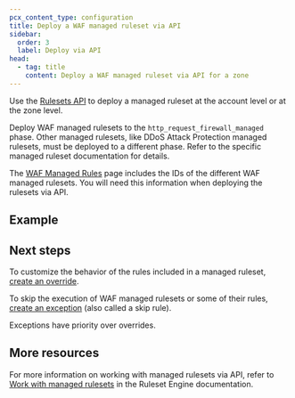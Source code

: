 ```yaml
---
pcx_content_type: configuration
title: Deploy a WAF managed ruleset via API
sidebar:
  order: 3
  label: Deploy via API
head:
  - tag: title
    content: Deploy a WAF managed ruleset via API for a zone
---
```



Use the [Rulesets API](/ruleset-engine/rulesets-api/) to deploy a managed ruleset at the account level or at the zone level.

Deploy WAF managed rulesets to the `http_request_firewall_managed` phase. Other managed rulesets, like DDoS Attack Protection managed rulesets, must be deployed to a different phase. Refer to the specific managed ruleset documentation for details.

The [WAF Managed Rules](/waf/managed-rules/#managed-rulesets) page includes the IDs of the different WAF managed rulesets. You will need this information when deploying the rulesets via API.

## Example

<Render file="api-managed-rules-zone-example" />

## Next steps

To customize the behavior of the rules included in a managed ruleset, [create an override](/ruleset-engine/managed-rulesets/override-managed-ruleset/).

To skip the execution of WAF managed rulesets or some of their rules, [create an exception](/waf/managed-rules/waf-exceptions/define-api/) (also called a skip rule).

Exceptions have priority over overrides.

## More resources

For more information on working with managed rulesets via API, refer to [Work with managed rulesets](/ruleset-engine/managed-rulesets/) in the Ruleset Engine documentation.
